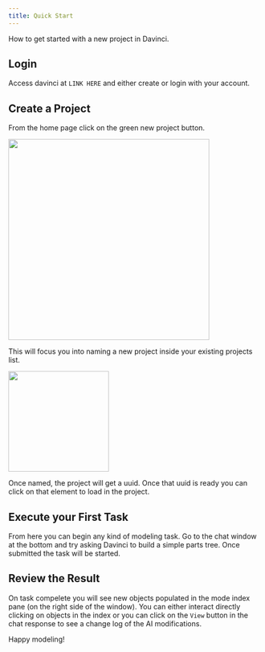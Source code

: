 ```yaml
---
title: Quick Start
---
```

How to get started with a new project in Davinci.

## Login
Access davinci at `LINK HERE` and either create or login with your account.

## Create a Project
From the home page click on the green new project button.

<img height="400" noZoom src="/images/home_start_click.jpg" /> 

 This will focus you into naming a new project inside your existing projects list. 
 
<img height="200" src="/images/home_project_def.jpg" /> 

 Once named, the project will get a uuid. Once that uuid is ready you can click on that element to load in the project. 



## Execute your First Task
From here you can begin any kind of modeling task. Go to the chat window at the bottom and try asking Davinci to build a simple parts tree. Once submitted the task will be started.

## Review the Result 
On task compelete you will see new objects populated in the mode index pane (on the right side of the window). You can either interact directly clicking on objects in the index or you can click on the `View` button in the chat response to see a change log of the AI modifications. 

Happy modeling!
